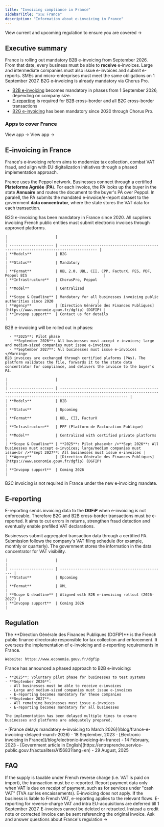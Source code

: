 ```yaml
---
title: "Invoicing compliance in France"
sidebarTitle: "🇫🇷 France"
description: "Information about e-invoicing in France"
---
```


<Card title="France's invoicing e-regulation timeline" icon="timeline" horizontal href="france-timeline">
  View current and upcoming regulation to ensure you are covered →
</Card>


## Executive summary


France is rolling out mandatory B2B e-invoicing from September 2026. From that date, every business must be able to **receive** e-invoices. Large and intermediate companies must also issue e-invoices and submit e-reports. SMEs and micro-enterprises must meet the same obligations on 1 September 2027. B2G e-invoicing is already mandatory via Chorus Pro.

- [B2B e-invoicing](#b2b-e-invoicing) becomes mandatory in phases from 1 September 2026, depending on company size.
- [E-reporting](#e-reporting) is required for  B2B cross-border and all B2C cross-border transactions
- [B2G e-invoicing](#b2g-e-invoicing) has been mandatory since 2020 through Chorus Pro.

### Apps to cover France

<Card title="Peppol" icon=" <PeppolIcon size={24} /> " horizontal href="/api-ref/introduction">
  View app →
</Card>

<Card title="ChorusPro" icon="<ChorusproIcon size={24} /> " horizontal href="/api-ref/introduction">
  View app →
</Card>

## E-invoicing in France

France's e-invoicing reform aims to modernize tax collection, combat VAT fraud, and align with EU digitalization initiatives through a phased implementation approach.

France uses the Peppol network. Businesses connect through a certified **Plateforme Agréée** (**PA**). For each invoice, the PA looks up the buyer in the state **Annuaire** and routes the document to the buyer's PA over Peppol. In paralell, the PA submits the mandated e-invoice/e-report dataset to the government **data concentrator**, where the state stores the VAT data for each transaction.

<AccordionGroup>
  <Accordion title="Peppol (B2B, B2G)">
    B2G e-invoicing has been mandatory in France since 2020. All suppliers invoicing French public entities must submit electronic invoices through approved platforms.

    |                      |                                                                                         |
    | -------------------- | --------------------------------------------------------------------------------------- |
    | **Models**           | B2G                                                                                     |
    | **Status**           | Mandatory                                                                               |
    | **Format**           | UBL 2.0, UBL, CII, CPP, FacturX, PES, PDF, Peppol BIS                                   |
    | **Infrastructure**   | ChorusPro, Peppol                                                                       |
    | **Model**            | Centralized                                                                             |
    | **Scope & Deadline** | Mandatory for all businesses invoicing public authorities since 2020                    |
    | **Agency**           | [Direction Générale des Finances Publiques](https://www.economie.gouv.fr/dgfip) (DGFIP) |
    | **Invopop support**  | Contact us for details                                                                  |
  </Accordion>
  <Accordion title="B2B (Business-to-Business)">
    <Warning>
      B2B e-invoicing will be rolled out in phases:

      - **2025**: Pilot phase
      - **September 2026**: All businesses must accept e-invoices; large and medium-sized companies must issue e-invoices
      - **September 2027**: All businesses must issue e-invoices
    </Warning>
    B2B invoices are exchanged through certified plaforms (PAs). The platform validates the file, forwards it to the state data concentrator for compliance, and delivers the invoice to the buyer's PA.   

    |                      |                                                                                                                                                                             |
    | -------------------- | --------------------------------------------------------------------------------------------------------------------------------------------------------------------------- |
    | **Models**           | B2B                                                                                                                                                                         |
    | **Status**           | Upcoming                                                                                                                                                                    |
    | **Format**           | UBL, CII, FacturX                                                                                                                                                           |
    | **Infrastructure**   | PPF (Platform de Facturation Publique)                                                                                                                                      |
    | **Model**            | Centralized with certified private platforms                                                                                                                                |
    | **Scope & Deadline** | **2025**: Pilot phase<br />**Sept 2026**: All businesses must accept e-invoices; large/medium companies must issue<br />**Sept 2027**: All businesses must issue e-invoices |
    | **Agency**           | [Direction Générale des Finances Publiques](https://www.economie.gouv.fr/dgfip) (DGFIP)                                                                                     |
    | **Invopop support**  | Coming 2026                                                                                                                                                                 |
  </Accordion>
</AccordionGroup>

<Note>
  B2C invoicing is not required in France under the new e-invoicing mandate.
</Note>

## E-reporting

E-reporting sends invoicing data to the **DGFiP** when e-invoicing is not enforceable. Therefore B2C and B2B cross-border transactions must be e-reported.
It aims to cut errors in returns, strengthen fraud detection and eventually enable prefilled VAT declarations.

<AccordionGroup>
  <Accordion title="E-Reporting">
    Businesses submit aggregated transaction data through a certified PA. Submission follows the company's VAT filing schedule (for example, monthly or quarterly). The government stores the information in the data concentrator for VAT visibility.

    |                      |                                                  |
    | -------------------- | ------------------------------------------------ |
    | **Status**           | Upcoming                                         |
    | **Format**           | XML                                              |
    | **Scope & deadline** | Aligned with B2B e-invoicing rollout (2026-2027) |
    | **Invopop support**  | Coming 2026                                      |
  </Accordion>
</AccordionGroup>

## Regulation

<AccordionGroup>
  <Accordion title="Tax Authority">
    The **Direction Générale des Finances Publiques (DGFIP)** is the French public finance directorate responsible for tax collection and enforcement. It oversees the implementation of e-invoicing and e-reporting requirements in France.

    Website: https://www.economie.gouv.fr/dgfip
  </Accordion>
  <Accordion title="Implementation Timeline">
    France has announced a phased approach to B2B e-invoicing:

    - **2025**: Voluntary pilot phase for businesses to test systems
    - **September 2026**:
      - All businesses must be able to receive e-invoices
      - Large and medium-sized companies must issue e-invoices
      - E-reporting becomes mandatory for these companies
    - **September 2027**:
      - All remaining businesses must issue e-invoices
      - E-reporting becomes mandatory for all businesses

    The implementation has been delayed multiple times to ensure businesses and platforms are adequately prepared.
  </Accordion>
  <Accordion title="Related Resources">
    - [France delays mandatory e-invoicing to March 2026](/blog/france-e-invoicing-delayed-march-2026) - 18 September, 2023
    - [Electronic invoicing in France](/blog/electronic-invoicing-in-france) - 14 February, 2023
    - [Government article in English](https://entreprendre.service-public.gouv.fr/actualites/A15683?lang=en) - 29 August, 2025
  </Accordion>
</AccordionGroup>

## FAQ

<AccordionGroup>
  <Accordion title="Do I have to e-report imports?">
    If the supply is taxable under French reverse charge (i.e. VAT is paid on import), the transaction must be e-reported.
  </Accordion>
  <Accordion title="When should I e-report payment data?">
    Report payment data only when VAT is due on receipt of payment, such as for services under "cash VAT" (TVA sur les encaissements).
  </Accordion>
  <Accordion title="Does this apply to foreign businesses without a Fixed Establishment (FE) in France?">
    E-invoicing does not apply. If the business is liable to French VAT, e-reporting applies to the relevant flows. E-reporting for reverse-charge VAT and intra EU-acquisitions are deferred till 1 September 2027.
  </Accordion>
  <Accordion title="How are credit notes and corrections handled?">
    E-invoices cannot be deleted or retracted. Instead a credit note or corrected invoice can be sent referencing the original invoice.
  </Accordion>
</AccordionGroup>

<Card title="Participate in our community" icon="square-question" horizontal href="https://community.invopop.com">
  Ask and answer questions about France's regulation →
</Card>